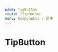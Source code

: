 ```yaml
---
name: TipButton
route: /TipButton
menu: Components / 组件
---
```



# TipButton

<PropsTable of={TipButton} />

<Playground>
  <TipButton
    text="弹出层按钮"
    popover={(
      <div className="p15">弹出层的内容</div>
    )}
    timer={10000}
    onClick={e => {
      console.log(e)
    }}
  />
</Playground>
